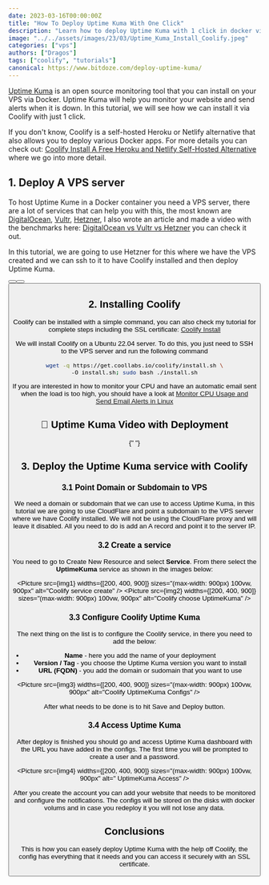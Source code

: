 ```yaml
---
date: 2023-03-16T00:00:00Z
title: "How To Deploy Uptime Kuma With One Click"
description: "Learn how to deploy Uptime Kuma with 1 click in docker via Coolify."
image: "../../assets/images/23/03/Uptime_Kuma_Install_Coolify.jpeg"
categories: ["vps"]
authors: ["Dragos"]
tags: ["coolify", "tutorials"]
canonical: https://www.bitdoze.com/deploy-uptime-kuma/
---
```



[Uptime Kuma](https://www.bitdoze.com/uptime-kuma-tool/) is an open source monitoring tool that you can install on your VPS via Docker. Uptime Kuma will help you monitor your website and send alerts when it is down. In this tutorial, we will see how we can install it via Coolify with just 1 click.

If you don't know, Coolify is a self-hosted Heroku or Netlify alternative that also allows you to deploy various Docker apps. For more details you can check out: [Coolify Install A Free Heroku and Netlify Self-Hosted Alternative](https://www.bitdoze.com/coolify-install-heroku-alternative/) where we go into more detail.

## 1. Deploy A VPS server

To host Uptime Kume in a Docker container you need a VPS server, there are a lot of services that can help you with this, the most known are [DigitalOcean](https://go.bitdoze.com/do), [Vultr](https://go.bitdoze.com/vultr), [Hetzner](https://go.bitdoze.com/hetzner), I also wrote an article and made a video with the benchmarks here: [DigitalOcean vs Vultr vs Hetzner](https://www.wpdoze.com/digitalocean-vs-vultr-vs-hetzner/) you can check it out.

In this tutorial, we are going to use Hetzner for this where we have the VPS created and we can ssh to it to have Coolify installed and then deploy Uptime Kuma.

<Button link="https://go.bitdoze.com/do" text="DigitalOcean $100 Free" />
<Button link="https://go.bitdoze.com/vultr" text="Vultr $100 Free" />
<Button link="https://go.bitdoze.com/hetzner" text="Hetzner €⁠20 Free" />

## 2. Installing Coolify

Coolify can be installed with a simple command, you can also check my tutorial for complete steps including the SSL certificate: [Coolify Install](https://www.bitdoze.com/coolify-install-heroku-alternative/)

We will install Coolify on a Ubuntu 22.04 server. To do this, you just need to SSH to the VPS server and run the following command

```bash
wget -q https://get.coollabs.io/coolify/install.sh \
-O install.sh; sudo bash ./install.sh
```

If you are interested in how to monitor your CPU and have an automatic email sent when the load is too high, you should have a look at [Monitor CPU Usage and Send Email Alerts in Linux](https://www.bitdoze.com/monitor-cpu-usage-and-send-email-alerts-in-linux/)

## 🎥 Uptime Kuma Video with Deployment

<YouTubeEmbed
  url="https://www.youtube.com/embed/GYbqyhs4suk"
  label="How To Deploy Uptime Kuma With One Click"
/>{" "}

## 3. Deploy the Uptime Kuma service with Coolify

### 3.1 Point Domain or Subdomain to VPS

We need a domain or subdomain that we can use to access Uptime Kuma, in this tutorial we are going to use CloudFlare and point a subdomain to the VPS server where we have Coolify installed. We will not be using the CloudFlare proxy and will leave it disabled. All you need to do is add an A record and point it to the server IP.

### 3.2 Create a service

You need to go to Create New Resource and select **Service**. From there select the **UptimeKuma** service as shown in the images below:

<Picture
  src={img1}
  widths={[200, 400, 900]}
  sizes="(max-width: 900px) 100vw, 900px"
  alt="Coolify service create"
/>
<Picture
  src={img2}
  widths={[200, 400, 900]}
  sizes="(max-width: 900px) 100vw, 900px"
  alt="Coolify choose UptimeKuma"
/>

### 3.3 Configure Coolify Uptime Kuma

The next thing on the list is to configure the Coolify service, in there you need to add the below:

- **Name** - here you add the name of your deployment
- **Version / Tag** - you choose the Uptime Kuma version you want to install
- **URL (FQDN)** - you add the domain or sudomain that you want to use

<Picture
  src={img3}
  widths={[200, 400, 900]}
  sizes="(max-width: 900px) 100vw, 900px"
  alt="Coolify UptimeKuma Configs"
/>

After what needs to be done is to hit Save and Deploy button.

### 3.4 Access Uptime Kuma

After deploy is finished you should go and access Uptime Kuma dashboard with the URL you have added in the configs. The first time you will be prompted to create a user and a password.

<Picture
  src={img4}
  widths={[200, 400, 900]}
  sizes="(max-width: 900px) 100vw, 900px"
  alt=" UptimeKuma Access"
/>

After you create the account you can add your website that needs to be monitored and configure the notifications. The configs will be stored on the disks with docker volums and in case you redeploy it you will not lose any data.

## Conclusions

This is how you can easely deploy Uptime Kuma with the help off Coolify, the config has everything that it needs and you can access it securely with an SSL certificate.
